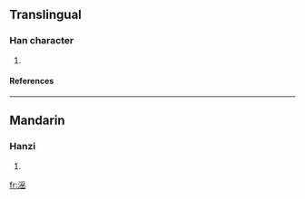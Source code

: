 ==Translingual==
===Han character===
{{Han char|rn=85|rad=水|as=10|sn=13|four=|canj=水月人山 (EBOU)}}
# {{defn|Han|sort=水10}}
====References====
{{Han ref|kx=0643.241|dkj=18065|dj=1050.210|hdz=31702.070|uh=6EDB|ud=28379}}

----
==Mandarin==
===Hanzi===
{{cmn-hanzi|pin=[[yín]] ([[yin2]])|wg=yin<sup>2</sup>}}
# {{defn|Mandarin}}

[[fr:滛]]